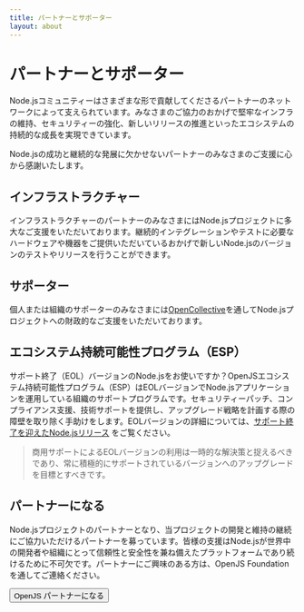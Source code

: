 ```yaml
---
title: パートナーとサポーター
layout: about
---
```


# パートナーとサポーター

Node.jsコミュニティーはさまざまな形で貢献してくださるパートナーのネットワークによって支えられています。みなさまのご協力のおかげで堅牢なインフラの維持、セキュリティーの強化、新しいリリースの推進といったエコシステムの持続的な成長を実現できています。

Node.jsの成功と継続的な発展に欠かせないパートナーのみなさまのご支援に心から感謝いたします。

## インフラストラクチャー

インフラストラクチャーのパートナーのみなさまにはNode.jsプロジェクトに多大なご支援をいただいております。継続的インテグレーションやテストに必要なハードウェアや機器をご提供いただいているおかげで新しいNode.jsのバージョンのテストやリリースを行うことができます。

<PartnersLogoList categories="infrastructure" maxLength={null} sort="name" />

## サポーター

個人または組織のサポーターのみなさまには[OpenCollective](https://opencollective.com/nodejs)を通してNode.jsプロジェクトへの財政的なご支援をいただいております。

<WithSupporters />

## エコシステム持続可能性プログラム（ESP）

サポート終了（EOL）バージョンのNode.jsをお使いですか？OpenJSエコシステム持続可能性プログラム（ESP）はEOLバージョンでNode.jsアプリケーションを運用している組織のサポートプログラムです。セキュリティーパッチ、コンプライアンス支援、技術サポートを提供し、アップグレード戦略を計画する際の障壁を取り除く手助けをします。EOLバージョンの詳細については、[サポート終了を迎えたNode.jsリリース](/about/eol) をご覧ください。

> 商用サポートによるEOLバージョンの利用は一時的な解決策と捉えるべきであり、常に積極的にサポートされているバージョンへのアップグレードを目標とすべきです。

<PartnersLogoList categories="esp" maxLength={null} sort="name" />

## パートナーになる

Node.jsプロジェクトのパートナーとなり、当プロジェクトの開発と維持の継続にご協力いただけるパートナーを募っています。皆様の支援はNode.jsが世界中の開発者や組織にとって信頼性と安全性を兼ね備えたプラットフォームであり続けるために不可欠です。パートナーにご興味のある方は、OpenJS Foundationを通してご連絡ください。

<div>
  <Button href="https://openjsf.org/partners">OpenJS パートナーになる</Button>
</div>
